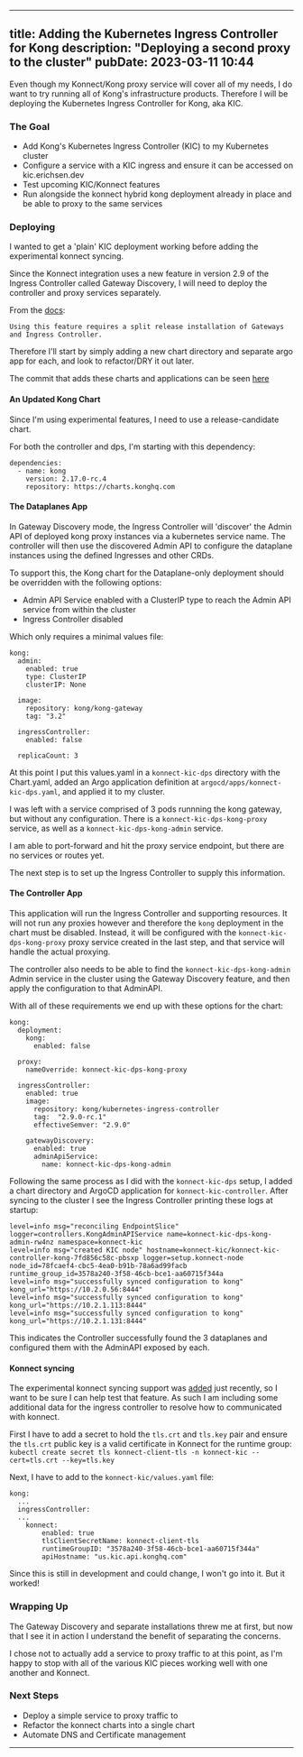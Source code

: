 
---
title: Adding the Kubernetes Ingress Controller for Kong
description: "Deploying a second proxy to the cluster"
pubDate: 2023-03-11 10:44
---

Even though my Konnect/Kong proxy service will cover all of my needs, I do want to try running all of Kong's infrastructure products. Therefore I will be deploying the Kubernetes Ingress Controller for Kong, aka KIC.

### The Goal

- Add Kong's Kubernetes Ingress Controller (KIC) to my Kubernetes cluster
- Configure a service with a KIC ingress and ensure it can be accessed on kic.erichsen.dev
- Test upcoming KIC/Konnect features
- Run alongside the konnect hybrid kong deployment already in place and be able to proxy to the same services

### Deploying

I wanted to get a 'plain' KIC deployment working before adding the experimental konnect syncing.

Since the Konnect integration uses a new feature in version 2.9 of the Ingress Controller called Gateway Discovery, I will need to deploy the controller and proxy services separately.

From the [docs](https://github.com/Kong/charts/blob/73a763e8eb5360f35de166c42a72db96541ea9cc/charts/kong/README.md#the-gatewaydiscovery-section):
```
Using this feature requires a split release installation of Gateways and Ingress Controller.
```

Therefore I'll start by simply adding a new chart directory and separate argo app for each, and look to refactor/DRY it out later.

The commit that adds these charts and applications can be seen [here](https://github.com/erichsend/api.erichsen.dev/commit/8889d1171ece25f662e99917cc8c9703a4419fd9)


#### An Updated Kong Chart

Since I'm using experimental features, I need to use a release-candidate chart.

For both the controller and dps, I'm starting with this dependency:
```
dependencies:
  - name: kong
    version: 2.17.0-rc.4
    repository: https://charts.konghq.com
```

#### The Dataplanes App

In Gateway Discovery mode, the Ingress Controller will 'discover' the Admin API of deployed kong proxy instances via a kubernetes service name. The controller will then use the discovered Admin API to configure the dataplane instances using the defined Ingresses and other CRDs.

To support this, the Kong chart for the Dataplane-only deployment should be overridden with the following options:
- Admin API Service enabled with a ClusterIP type to reach the Admin API service from within the cluster
- Ingress Controller disabled

Which only requires a minimal values file:
```
kong:
  admin:
    enabled: true
    type: ClusterIP
    clusterIP: None

  image:
    repository: kong/kong-gateway
    tag: "3.2"

  ingressController:
    enabled: false

  replicaCount: 3
```

At this point I put this values.yaml in a `konnect-kic-dps` directory with the Chart.yaml, added an Argo application definition at `argocd/apps/konnect-kic-dps.yaml`, and applied it to my cluster.

I was left with a service comprised of 3 pods runnning the kong gateway, but without any configuration. There is a `konnect-kic-dps-kong-proxy` service, as well as a `konnect-kic-dps-kong-admin` service.

I am able to port-forward and hit the proxy service endpoint, but there are no services or routes yet.

The next step is to set up the Ingress Controller to supply this information.

#### The Controller App

This application will run the Ingress Controller and supporting resources. It will not run any proxies however and therefore the `kong` deployment in the chart must be disabled. Instead, it will be configured with the `konnect-kic-dps-kong-proxy` proxy service created in the last step, and that service will handle the actual proxying.

The controller also needs to be able to find the `konnect-kic-dps-kong-admin` Admin service in the cluster using the Gateway Discovery feature, and then apply the configuration to that AdminAPI.

With all of these requirements we end up with these options for the chart:
```
kong:
  deployment:
    kong:
      enabled: false

  proxy:
    nameOverride: konnect-kic-dps-kong-proxy

  ingressController:
    enabled: true
    image:
      repository: kong/kubernetes-ingress-controller
      tag:  "2.9.0-rc.1"
      effectiveSemver: "2.9.0"

    gatewayDiscovery:
      enabled: true
      adminApiService:
        name: konnect-kic-dps-kong-admin
```

Following the same process as I did with the `konnect-kic-dps` setup, I added a chart directory and ArgoCD application for `konnect-kic-controller`. After syncing to the cluster I see the Ingress Controller printing these logs at startup:
```
level=info msg="reconciling EndpointSlice" logger=controllers.KongAdminAPIService name=konnect-kic-dps-kong-admin-rw4nz namespace=konnect-kic
level=info msg="created KIC node" hostname=konnect-kic/konnect-kic-controller-kong-7fd856c58c-pbsxp logger=setup.konnect-node node_id=78fcaef4-cbc5-4ea0-b91b-78a6ad99facb runtime_group_id=3578a240-3f58-46cb-bce1-aa60715f344a
level=info msg="successfully synced configuration to kong" kong_url="https://10.2.0.56:8444"
level=info msg="successfully synced configuration to kong" kong_url="https://10.2.1.113:8444"
level=info msg="successfully synced configuration to kong" kong_url="https://10.2.1.131:8444"
```

This indicates the Controller successfully found the 3 dataplanes and configured them with the AdminAPI exposed by each.

#### Konnect syncing

The experimental konnect syncing support was [added](https://github.com/Kong/charts/commit/4d53c5e680a8d398276f00c384e6c5953f8eafbb) just recently, so I want to be sure I can help test that feature. As such I am including some additional data for the ingress controller to resolve how to communicated with konnect.

First I have to add a secret to hold the `tls.crt` and `tls.key` pair and ensure the `tls.crt` public key is a valid certificate in Konnect for the runtime group:
`kubectl create secret tls konnect-client-tls -n konnect-kic --cert=tls.crt --key=tls.key`

Next, I have to add to the `konnect-kic/values.yaml` file:
```
kong:
  ...
  ingressController:
  ...
    konnect:
        enabled: true
        tlsClientSecretName: konnect-client-tls
        runtimeGroupID: "3578a240-3f58-46cb-bce1-aa60715f344a"
        apiHostname: "us.kic.api.konghq.com"
```

Since this is still in development and could change, I won't go into it. But it worked!


### Wrapping Up

The Gateway Discovery and separate installations threw me at first, but now that I see it in action I understand the benefit of separating the concerns.

I chose not to actually add a service to proxy traffic to at this point, as I'm happy to stop with all of the various KIC pieces working well with one another and Konnect.

### Next Steps
- Deploy a simple service to proxy traffic to
- Refactor the konnect charts into a single chart
- Automate DNS and Certificate management

---

